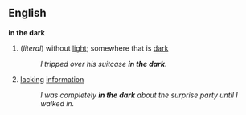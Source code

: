 ==English==

'''in the dark'''
#(''literal'') without [[light]]; somewhere that is [[dark]]
#:''I tripped over his suitcase '''in the dark'''.''
#{{idiom}} [[lack]]ing [[information]]
#:''I was completely '''in the dark''' about the surprise party until I walked in.''